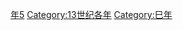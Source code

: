 {{Catnav|頁面分類|历史|歷史時代|年|13世纪各年}}
{{Commons category|1245}}

[[Category:1240年代|年5]]
[[Category:13世纪各年|Category:13世纪各年]]
[[Category:巳年|Category:巳年]]